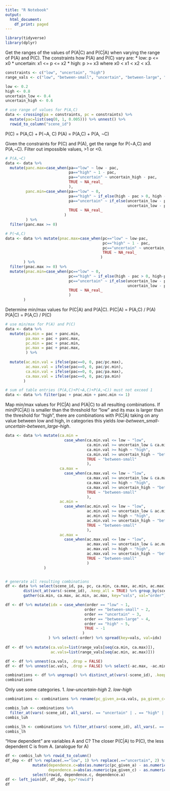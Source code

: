 ```yaml
---
title: "R Notebook"
output:
  html_document:
    df_print: paged
---
```



```r
library(tidyverse)
library(dplyr)
```

Get the ranges of the values of P(A|C) and P(C|A) when varying the range of P(A) and P(C). 
The constraints how P(A) and P(C) vary are:
* low: p <= x0
* uncertain: x1 <= p <= x2
* high: p >= x3
where x0 < x1 < x2 < x3.

```r
constraints <- c("low", "uncertain", "high")
range_vals <- c("low", "between-small", "uncertain", "between-large", "high")

low <- 0.2
high <- 0.8
uncertain_low <- 0.4
uncertain_high <- 0.6

# use range of values for P(A,C)
data <- crossing(pa = constraints, pc = constraints) %>%
  mutate(pac=list(seq(0, 1, 0.005))) %>% unnest() %>% 
  rowid_to_column("scene_id")

```

P(C) = P(A,C) + P(¬A, C)
P(A) = P(A,C) + P(A, ¬C)

Given the constraints for P(C) and P(A), get the range for P(¬A,C) and P(A,¬C).
Filter out impossible values, >1 or <0.

```r
# P(A,¬C)
data <- data %>% 
  mutate(panc.max=case_when(pa=="low" ~ low - pac, 
                            pa=="high" ~ 1 - pac,
                            pa=="uncertain" ~ uncertain_high - pac,
                            TRUE ~ NA_real_
                            ),
         panc.min=case_when(pa=="low" ~ 0, 
                            pa=="high" ~ if_else(high - pac > 0, high - pac, 0),
                            pa=="uncertain" ~ if_else(uncertain_low - pac > 0,
                                                      uncertain_low - pac, 0),
                            TRUE ~ NA_real_
                          )
         ) %>% 
  filter(panc.max >= 0)

# P(¬A,C)
data <- data %>% mutate(pnac.max=case_when(pc=="low" ~ low-pac, 
                                           pc=="high" ~ 1 - pac,
                                           pc=="uncertain" ~ uncertain_high - pac,
                                           TRUE ~ NA_real_
                                          ) 
        ) %>% 
  filter(pnac.max >= 0) %>% 
  mutate(pnac.min=case_when(pc=="low" ~ 0, 
                            pc=="high" ~ if_else(high - pac > 0, high-pac, 0),
                            pc=="uncertain" ~ if_else(uncertain_low - pac > 0,
                                                      uncertain_low - pac, 0),
                            TRUE ~ NA_real_
                            )
        )
```

Determine min/max values for P(C|A) and P(A|C).
P(C|A) = P(A,C) / P(A)
P(A|C) = P(A,C) / P(C)

```r
# use min/max for P(A) and P(C)
data <- data %>% 
  mutate(pa.min = pac + panc.min,
         pa.max = pac + panc.max,
         pc.min = pac + pnac.min,
         pc.max = pac + pnac.max, 
         ) %>%
  
  mutate(ac.min.val = ifelse(pac==0, 0, pac/pc.max),
         ac.max.val = ifelse(pac==0, 0, pac/pc.min),
         ca.min.val = ifelse(pac==0, 0, pac/pa.max),
         ca.max.val = ifelse(pac==0, 0, pac/pa.min)
        )

# sum of table entries (P(A,C)+P(¬A,C)+P(A,¬C)) must not exceed 1
data <- data %>% filter(pac + pnac.min + panc.min <= 1)
```

Map min/max values for P(C|A) and P(A|C) to all resulting combinations.
If min(P(C|A)) is smaller than the threshold for "low" and its max is larger
than the threshold for "high", there are combinations with P(C|A) taking on
any value between low and high, in categories this yields
*low-between_small-uncertain-between_large-high*.

```r
data <- data %>% mutate(ca.min =
                          case_when(ca.min.val <= low ~ "low",
                                    ca.min.val >= uncertain_low & ca.min.val <= uncertain_high ~ "uncertain", 
                                    ca.min.val >= high ~ "high", 
                                    ca.min.val >= uncertain_high ~ "between-large",
                                    TRUE ~ "between-small"
                                    ),
                        ca.max = 
                          case_when(ca.max.val <= low ~ "low",
                                    ca.max.val >= uncertain_low & ca.max.val <= uncertain_high ~ "uncertain", 
                                    ca.max.val >= high ~ "high",
                                    ca.max.val >= uncertain_high ~ "between-large",
                                    TRUE ~ "between-small"
                                    ), 
                        ac.min =
                          case_when(ac.min.val <= low ~ "low",
                                    ac.min.val >= uncertain_low & ac.min.val <= uncertain_high ~ "uncertain", 
                                    ac.min.val >= high ~ "high",
                                    ac.min.val >= uncertain_high ~ "between-large",
                                    TRUE ~ "between-small"
                                    ),
                        ac.max = 
                          case_when(ac.max.val <= low ~ "low",
                                    ac.max.val >= uncertain_low & ac.max.val <= uncertain_high ~ "uncertain", 
                                    ac.max.val >= high ~ "high",
                                    ac.max.val >= uncertain_high ~ "between-large",
                                    TRUE ~ "between-small"
                                    )
                 )


# generate all resulting combinations
df <- data %>% select(scene_id, pa, pc, ca.min, ca.max, ac.min, ac.max) %>% 
        distinct_at(vars(-scene_id), .keep_all = TRUE) %>% group_by(scene_id) %>% 
        gather(ca.min, ca.max, ac.min, ac.max, key="vals", val="order")

df <- df %>% mutate(idx = case_when(order == "low" ~ 1,
                                   order == "between-small" ~ 2,
                                   order == "uncertain" ~ 3,
                                   order == "between-large" ~ 4,
                                   order == "high" ~ 5,
                                   TRUE ~ -1
                                  )
                   ) %>% select(-order) %>% spread(key=vals, val=idx)
  
df <- df %>% mutate(ca.vals=list(range_vals[seq(ca.min, ca.max)]), 
                    ac.vals=list(range_vals[seq(ac.min, ac.max)])) 

df <- df %>% unnest(ca.vals, .drop = FALSE)
df <- df %>% unnest(ac.vals, .drop = FALSE) %>% select(-ac.max, -ac.min, -ca.max, -ca.min)

combinations <- df %>% ungroup() %>% distinct_at(vars(-scene_id), .keep_all = TRUE)
combinations
```

Only use some categories. 
1. *low-uncertain-high*
2. *low-high*

```r
combinations <- combinations %>% rename(pc_given_a=ca.vals, pa_given_c=ac.vals)

combis_luh <- combinations %>%
  filter_at(vars(-scene_id), all_vars(. == "uncertain" | . == "high" | . == "low"))
combis_luh

combis_lh <- combinations %>% filter_at(vars(-scene_id), all_vars(. == "high" | . == "low"))
combis_lh
```

"How dependent" are variables A and C? 
The closer P(C|A) to P(C), the less dependent C is from A. (analogue for A)

```r
df <- combis_luh %>% rowid_to_column()
df_dep <- df %>% replace(.=="low", 1) %>% replace(.=="uncertain", 2) %>% replace(.=="high", 3) %>% 
            mutate(dependence.c=abs(as.numeric(pc_given_a) - as.numeric(pc)),
                   dependence.a=abs(as.numeric(pa_given_c) - as.numeric(pa))) %>% 
            select(rowid, dependence.c, dependence.a)
df <- left_join(df, df_dep, by="rowid")
df
```
